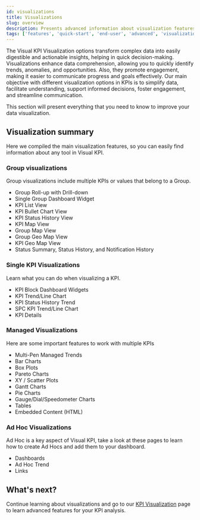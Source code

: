 ```yaml
---
id: visualizations
title: Visualizations
slug: overview
description: Presents advanced information about visualization features of Visual KPIs software for an end user.
tags: ['features', 'quick-start', 'end-user', 'advanced', 'visualization', 'view', 'trends', 'embedded-content', 'pen', 'pareto', 'pie', 'gantt', 'bar', 'chart', 'kpi']
---
```


The Visual KPI Visualization options transform complex data into easily digestible and actionable insights, helping in quick decision-making. Visualizations enhance data comprehension, allowing you to quickly identify trends, anomalies, and opportunities. Also, they promote engagement, making it easier to communicate progress and goals effectively. Our main objective with different visualization options in KPIs is to simplify data, facilitate understanding, support informed decisions, foster engagement, and streamline communication.

This section will present everything that you need to know to improve your data visualization. 

## Visualization summary

Here we compiled the main visualization features, so you can easily find information about any tool in Visual KPI.

### Group visualizations
Group visualizations include multiple KPIs or values that belong to a Group.

- Group Roll-up with Drill-down
- Single Group Dashboard Widget
- KPI List View
- KPI Bullet Chart View
- KPI Status History View
- KPI Map View 
- Group Map View 
- Group Geo Map View
- KPI Geo Map View
- Status Summary, Status History, and Notification History

### Single KPI Visualizations
Learn what you can do when visualizing a KPI.

- KPI Block Dashboard Widgets
- KPI Trend/Line Chart
- KPI Status History Trend
- SPC KPI Trend/Line Chart
- KPI Details

### Managed Visualizations
Here are some important features to work with multiple KPIs

- Multi-Pen Managed Trends
- Bar Charts
- Box Plots
- Pareto Charts
- XY / Scatter Plots
- Gantt Charts
- Pie Charts
- Gauge/Dial/Speedometer Charts
- Tables
- Embedded Content (HTML)

### Ad Hoc Visualizations
Ad Hoc is a key aspect of Visual KPI, take a look at these pages to learn how to create Ad Hocs and add them to your dashboard.

- Dashboards
- Ad Hoc Trend
- Links

## What's next?

Continue learning about visualizations and go to our [KPI Visualization](kpi) page to learn advanced features for your KPI analysis.